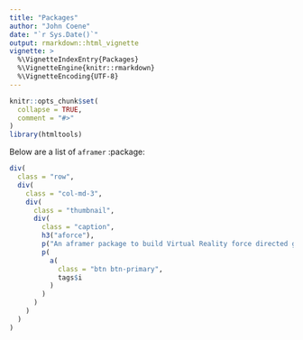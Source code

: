```yaml
---
title: "Packages"
author: "John Coene"
date: "`r Sys.Date()`"
output: rmarkdown::html_vignette
vignette: >
  %\VignetteIndexEntry{Packages}
  %\VignetteEngine{knitr::rmarkdown}
  %\VignetteEncoding{UTF-8}
---
```


```r
knitr::opts_chunk$set(
  collapse = TRUE,
  comment = "#>"
)
library(htmltools)
```

Below are a list of `aframer` :package:

```r
div(
  class = "row",
  div(
    class = "col-md-3",
    div(
      class = "thumbnail",
      div(
        class = "caption",
        h3("aforce"),
        p("An aframer package to build Virtual Reality force directed graphs."),
        p(
          a(
            class = "btn btn-primary",
            tags$i
          )
        )
      )
    )
  )
)
```
